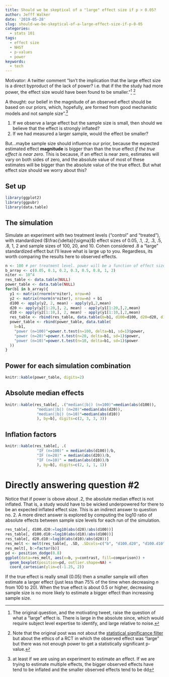 ```yaml
---
title: Should we be skeptical of a "large" effect size if p > 0.05?
author: Jefff Walker
date: '2019-05-28'
slug: should-we-be-skeptical-of-a-large-effect-size-if-p-0-05
categories:
  - stats 101
tags:
  - effect size
  - NHST
  - p-values
  - power
keywords:
  - tech
---
```


Motivator: A twitter comment "Isn't the implication that the large effect size is a direct byproduct of the lack of power? i.e. that if the the study had more power, the effect size would have been found to be smaller."^[The original question, and the motivating tweet, raise the question of what a "large" effect is. There is large in the absolute since, which would require subject level expertise to identify, and large relative to noise.] ^[Note that the original post was not about the [statistical significance filter](https://rdoodles.rbind.io/2019/04/the-statistical-significance-filter/) but about the ethics of a RCT in which the observed effect was "large" but there was not enough power to get a statistically significant p-value.]

A thought: our belief in the magnitude of an observed effect should be based on our priors, which, hopefully, are formed from good mechanistic models and not sample size".^[at least if we are using an experiment to estimate an effect. If we are trying to estimate multiple effects, the bigger observed effects have tend to be inflated and the smaller observed effects tend to be dd]

1. If we observe a large effect but the sample size is small, then should we believe that the effect is strongly inflated?
2. If we had measured a larger sample, would the effect be smaller?

But...maybe sample size should influence our prior, because the expected estimated effect **magnitude** is bigger than than the true effect *if the true effect is near zero*. This is because, if an effect is near zero, estimates will vary on both sides of zero, and the absolute value of most of these estimates will be bigger than the absolute value of the true effect. But what effect size should we worry about this?

## Set up

```r
library(ggplot2)
library(ggpubr)
library(data.table)
```

## The simulation
Simulate an experiment with two treatment levels ("control" and "treated"), with standardized ($\frac{\delta}{\sigma}$) effect sizes of 0.05, .1, .2, .3, .5, .8, 1, 2 and sample sizes of 100, 20, and 10. Cohen considered .8 a "large" standardized effect but I'll leave what is large up to you. Regardless, its worth comparing the results here to observed effects.

```r
n <- 100 # per treatment level. power will be a function of effect size
b_array <- c(0.05, 0.1, 0.2, 0.3, 0.5, 0.8, 1, 2)
niter <- 10^4
res_table <- data.table(NULL)
power_table <- data.table(NULL)
for(b1 in b_array){
  y1 <- matrix(rnorm(n*niter), nrow=n)
  y2 <- matrix(rnorm(n*niter), nrow=n) + b1
  d100 <- apply(y2, 2, mean) - apply(y1,2,mean)
  d20 <- apply(y2[1:20,], 2, mean) - apply(y1[1:20,],2,mean)
  d10 <- apply(y2[1:10,], 2, mean) - apply(y1[1:10,],2,mean)
  res_table <- rbind(res_table, data.table(b=b1, d100=d100, d20=d20, d10=d10))
  power_table <- rbind(power_table, data.table(
    b=b1,
    "power (n=100)"=power.t.test(n=100, delta=b1, sd=1)$power,
    "power (n=20)"=power.t.test(n=20, delta=b1, sd=1)$power,
    "power (n=10)"=power.t.test(n=10, delta=b1, sd=1)$power
  ))
}

```

## Power for each simulation combination

```r
knitr::kable(power_table, digits=2)
```

## Absolute median effects

```r
knitr::kable(res_table[, .("median(|b|) (n=100)"=median(abs(d100)),
              "median(|b|) (n=20)"=median(abs(d20)),
              "median(|b|) (n=10)"=median(abs(d10))
              ), by=b], digits=c(2, 3, 3, 3))

```

## Inflation factors

```r

knitr::kable(res_table[, .(
              "IF (n=100)" = median(abs(d100))/b,
              "IF (n=20)" = median(abs(d20))/b,
              "IF (n=10)" = median(abs(d10))/b
              ), by=b], digits=c(2, 1, 1, 1))
```

# Directly answering question #2
Notice that if power is obove about .2, the absolute median effect is not inflated. That is, a study would have to be wicked underpowered for there to be an expected inflated effect size. This is an indirect answer to question no. 2. A more direct answer is explored by computing the log10 ratio of absolute effects between sample size levels for each run of the simulation.

```r
res_table[, d100.d20:=log10(abs(d20)/abs(d100))]
res_table[, d100.d10:=log10(abs(d10)/abs(d100))]
res_table[, d20.d10:=log10(abs(d10)/abs(d20))]
res_melt <- melt(res_table[, .SD, .SDcols=c("b", "d100.d20", "d100.d10", "d20.d10")], id.vars="b", variable.name="comparison", value.name="contrast")
res_melt[, b:=factor(b)]
pd <- position_dodge(0.8)
ggplot(data=res_melt, aes(x=b, y=contrast, fill=comparison)) +
  geom_boxplot(position=pd, outlier.shape=NA) +
  coord_cartesian(ylim=c(-1.25, 2))

```


If the true effect is really small (0.05) then a smaller sample will often estimate a larger effect (just less than 75% of the time when decreasing $n$ from 100 to 20). When the true effect is about 0.5 or higher, decreasing sample size is no more likely to estimate a bigger effect than increasing sample size.


